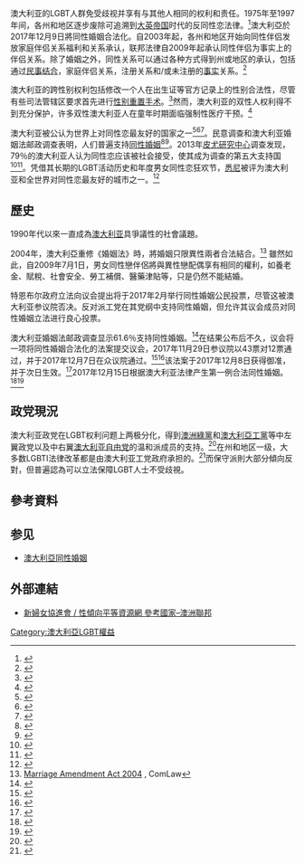 {{noteTA
|G1=地名
}}
{{Infobox LGBT rights
| location_header = 澳大利亞
| image        = LGBT flag map of Australia.svg
| caption      = 虹色[[澳大利亞|澳大利亞]]
| legal_status = 1997年開始全國合法
| gender_identity_expression = 所有司法管辖区都承认性别变更
| recognition_of_relationships = [[同性婚姻|同性婚姻]]（自2017年）
| adoption     = 所有州和地区的同性伴侣享有平等的领养权
| military     = 自1992年同性戀者可以在軍中公開服役
| discrimination_protections = 有實際上的反性傾向歧視保障法例
}}

澳大利亚的LGBT人群免受歧视并享有与其他人相同的权利和责任。1975年至1997年间，各州和地区逐步废除可追溯到[[大英帝国|大英帝国]]时代的反同性恋法律。<ref name=carbery>{{cite journal |last=Carbery |first=Graham |title=Towards Homosexual Equality in Australian Criminal Law: A Brief History |year=2010 |edition=2nd |issue= |pages= |url=http://www.alga.org.au/files/towardsequality2ed.pdf |publisher=Australian Lesbian and Gay Archives Inc. |journal= |access-date=2019-05-19 |archive-date=2019-03-05 |archive-url=https://web.archive.org/web/20190305143829/https://www.alga.org.au/files/towardsequality2ed.pdf |dead-url=no }}</ref>澳大利亞於2017年12月9日將同性婚姻合法化。自2003年起，各州和地区开始向同性伴侣发放家庭伴侣关系福利和关系承认，联邦法律自2009年起承认同性伴侣为事实上的伴侣关系。除了婚姻之外，同性关系可以通过各种方式得到州或地区的承认，包括通过[[民事结合|民事结合]]，家庭伴侣关系，注册关系和/或未注册的[[事实上|事实]]关系。<ref name="sheldrick-oseas">{{cite news|last1=Sheldrick|first1=Drew|title=Overseas same-sex marriage recognition back in the spotlight|url=http://www.sbs.com.au/topics/sexuality/article/2016/02/04/overseas-same-sex-marriage-recognition-back-spotlight?cid=inbody:knowing-your-adoption-and-foster-care-rights-as-an-lgbtqia-person|accessdate=2016-12-04|agency=Special Broadcasting Service|date=2016-02-04|archive-date=2019-04-04|archive-url=https://web.archive.org/web/20190404171646/https://www.sbs.com.au/topics/sexuality/article/2016/02/04/overseas-same-sex-marriage-recognition-back-spotlight?cid=inbody:knowing-your-adoption-and-foster-care-rights-as-an-lgbtqia-person|dead-url=no}}</ref>

澳大利亚的跨性别权利包括修改一个人在出生证等官方记录上的性别合法性，尽管有些司法管辖区要求首先进行[[性别重置手术|性别重置手术]]。<ref name="cert-reform-call">{{cite news|last1=Wiggins|first1=Nick|title=Transgender, intersex people call for birth certificate reforms|url=http://www.abc.net.au/news/2016-08-25/transgender-lbgti-birth-certificate-discrimination/7786286|accessdate=2016-09-17|work=ABC News|agency=Australian Broadcasting Corporation|date=2016-08-25|language=en-AU|archive-date=2019-04-09|archive-url=https://web.archive.org/web/20190409003525/https://www.abc.net.au/news/2016-08-25/transgender-lbgti-birth-certificate-discrimination/7786286|dead-url=no}}</ref>然而，澳大利亚的双性人权利得不到充分保护，许多双性澳大利亚人在童年时期面临强制性医疗干预。<ref>{{cite web |last1=Koch |first1=Cornelia |last2=Wisdom |first2=Travis |title=Surgery to make intersex children 'normal' should be banned |url=https://theconversation.com/surgery-to-make-intersex-children-normal-should-be-banned-76952 |website=The Conversation |accessdate=2019-02-08 |language=en |date=2017-07-05 |archive-date=2019-04-26 |archive-url=https://web.archive.org/web/20190426201412/http://theconversation.com/surgery-to-make-intersex-children-normal-should-be-banned-76952 |dead-url=no }}</ref>

澳大利亚被公认为世界上对同性恋最友好的国家之一<ref>{{cite news|title=The 20 most and least gay-friendly countries in the world|url=https://www.pri.org/stories/2013-06-26/20-most-and-least-gay-friendly-countries-world|accessdate=2017-12-31|date=2013-06-26|work=Public Radio International|archive-date=2017-10-11|archive-url=https://web.archive.org/web/20171011035554/https://www.pri.org/stories/2013-06-26/20-most-and-least-gay-friendly-countries-world|dead-url=no}}</ref><ref>{{cite news|last1=Calcutt|first1=Mike|title=Be Free And Be Gay! The Top 10 Gay Friendly Countries In The World|url=https://www.therichest.com/expensive-lifestyle/lifestyle/e-free-and-be-gay-the-top-10-gay-friendly-countries-in-the-world/|accessdate=2017-12-31|work=TheRichest|publisher=Valnet Inc|date=2014-09-01|archive-date=2019-04-04|archive-url=https://web.archive.org/web/20190404142812/https://www.therichest.com/expensive-lifestyle/lifestyle/e-free-and-be-gay-the-top-10-gay-friendly-countries-in-the-world/|dead-url=no}}</ref><ref>{{cite news|last1=Glover|first1=Richard|title=Australia’s strange vote on same-sex marriage|url=https://www.washingtonpost.com/news/global-opinions/wp/2017/09/04/australias-strange-vote-on-same-sex-marriage/|accessdate=2017-12-31|work=Washington Post|date=2017-09-04|archive-date=2019-04-04|archive-url=https://web.archive.org/web/20190404144455/https://www.washingtonpost.com/news/global-opinions/wp/2017/09/04/australias-strange-vote-on-same-sex-marriage/|dead-url=no}}</ref>。民意调查和澳大利亚婚姻法邮政调查表明，人们普遍支持[[同性婚姻|同性婚姻]]<ref>{{cite web|url=http://www.aph.gov.au/Parliamentary_Business/Committees/House_of_Representatives_Committees?url=spla/bill%20marriage/report.htm|title=House of Representatives Committees|publisher=|accessdate=2015-07-26|archive-date=2021-03-20|archive-url=https://web.archive.org/web/20210320123107/https://www.aph.gov.au/Parliamentary_Business/Committees/House_of_Representatives_Committees?url=spla%2Fbill%20marriage%2Freport.htm|dead-url=no}}</ref><ref>{{cite news|last1=Karp|first1=Paul|title=Marriage equality law passes Australia's parliament in landslide vote|url=https://www.theguardian.com/australia-news/2017/dec/07/marriage-equality-law-passes-australias-parliament-in-landslide-vote|accessdate=2017-12-10|work=The Guardian|date=2017-12-07|archive-date=2019-05-20|archive-url=https://web.archive.org/web/20190520055412/https://www.theguardian.com/australia-news/2017/dec/07/marriage-equality-law-passes-australias-parliament-in-landslide-vote|dead-url=no}}</ref>。2013年[[皮尤研究中心|皮尤研究中心]]调查发现，79％的澳大利亚人认为同性恋应该被社会接受，使其成为调查的第五大支持国<ref name="pewpoll">{{cite web |url=http://www.pewglobal.org/2013/06/04/the-global-divide-on-homosexuality/ |title=The Global Divide on Homosexuality |date=2013-06-04 |publisher=[[皮尤研究中心|皮尤研究中心]] |accessdate=2014-05-16 |archive-date=2013-11-03 |archive-url=https://web.archive.org/web/20131103034522/http://www.pewglobal.org/2013/06/04/the-global-divide-on-homosexuality/ |dead-url=no }}</ref><ref name=globalpost>{{cite web|url=http://www.globalpost.com/dispatch/news/politics/130607/the-20-most-and-least-gay-friendly-countries-the-world|title=The 20 most and least gay-friendly countries in the world|work=Global Post|accessdate=2014-05-16|date=2013-06-26|archive-date=2016-07-27|archive-url=https://web.archive.org/web/20160727172945/http://www.globalpost.com/dispatch/news/politics/130607/the-20-most-and-least-gay-friendly-countries-the-world|dead-url=no}}</ref>。凭借其长期的LGBT活动历史和年度男女同性恋狂欢节，[[悉尼|悉尼]]被评为澳大利亚和全世界对同性恋最友好的城市之一。<ref name="The Independent">{{cite web|url=https://www.independent.co.uk/life-style/love-sex/taboo-tolerance/the-ten-best-places-in-the-world-to-be-gay-932557.html?action=gallery&ino=2|title=Sydney Things have changed enormously since the first Mardi Gras march was|work=The Independent|accessdate=2015-07-26|archive-date=2019-04-04|archive-url=https://web.archive.org/web/20190404142953/https://www.independent.co.uk/life-style/love-sex/taboo-tolerance/the-ten-best-places-in-the-world-to-be-gay-932557.html?action=gallery&ino=2|dead-url=no}}</ref>

== 歷史 ==
1990年代以來一直成為[[澳大利亚|澳大利亚]]具爭議性的社會議題。

2004年，澳大利亞重修《婚姻法》時，將婚姻只限異性兩者合法結合。<ref>[http://www.comlaw.gov.au/comlaw/Legislation/Act1.nsf/0/91DFFD1199DF26D8CA2574170007CE06/$file/1262004.pdf Marriage Amendment Act 2004] {{Wayback|url=http://www.comlaw.gov.au/comlaw/Legislation/Act1.nsf/0/91DFFD1199DF26D8CA2574170007CE06/$file/1262004.pdf |date=20150706163426 }}, ComLaw</ref> 雖然如此，自2009年7月1日，男女同性戀伴侶將與異性戀配偶享有相同的權利，如養老金、賦稅、社會安全、勞工補償、醫藥津貼等，只是仍然不能結婚。

特恩布尔政府立法向议会提出将于2017年2月举行同性婚姻公民投票，尽管这被澳大利亚参议院否决。反对派工党在其党纲中支持同性婚姻，但允许其议会成员对同性婚姻立法进行良心投票。

澳大利亚婚姻法邮政调查显示61.6％支持同性婚姻。<ref>{{Cite news|url=https://www.theguardian.com/australia-news/datablog/ng-interactive/2017/nov/15/same-sex-marriage-survey-how-australia-voted-electorate-by-electorate|title=Full results of Australia's vote for same-sex marriage, electorate by electorate – interactive|last=Evershed|first=Nick|work=The Guardian|access-date=2017-11-15|last2=Evershed|first2=Nick|language=en-GB|issn=0261-3077|archive-date=2019-04-20|archive-url=https://web.archive.org/web/20190420105228/https://www.theguardian.com/australia-news/datablog/ng-interactive/2017/nov/15/same-sex-marriage-survey-how-australia-voted-electorate-by-electorate|dead-url=no}}</ref>在结果公布后不久，议会将一项将同性婚姻合法化的法案提交议会，2017年11月29日参议院以43票对12票通过，并于2017年12月7日在众议院通过。<ref>{{cite web|url=http://www.abc.net.au/news/2017-11-29/same-sex-marriage-bill-passes-senate/9202478|title=Same-sex marriage bill passes Senate with day to spare before House of Representatives resumes|work=ABC News|date=2017-11-29|accessdate=2019-05-19|archive-date=2018-09-06|archive-url=https://web.archive.org/web/20180906125519/http://www.abc.net.au/news/2017-11-29/same-sex-marriage-bill-passes-senate/9202478|dead-url=no}}</ref><ref>{{cite web|url=http://www.abc.net.au/news/2017-12-07/same-sex-marriage-bill-passes-house-of-representatives/9235560|title=Same-sex marriage bill passes House of Representatives, paving way for first gay weddings|work=ABC News|date=2017-12-07|accessdate=2019-05-19|archive-date=2019-03-24|archive-url=https://web.archive.org/web/20190324194919/https://www.abc.net.au/news/2017-12-07/same-sex-marriage-bill-passes-house-of-representatives/9235560|dead-url=no}}</ref>该法案于2017年12月8日获得御准，并于次日生效。<ref name="RoyalAssent2017">{{cite web|url=http://www.abc.net.au/news/2017-12-08/same-sex-marriage-legal-after-gg-approval/9239334|title=Same-sex marriage signed into law by Governor-General, first weddings to happen from January 9|work=ABC News|date=2017-12-08|accessdate=2019-05-19|archive-date=2017-12-07|archive-url=https://web.archive.org/web/20171207223146/http://www.abc.net.au/news/2017-12-08/same-sex-marriage-legal-after-gg-approval/9239334|dead-url=no}}</ref>2017年12月15日根据澳大利亚法律产生第一例合法同性婚姻。<ref>{{cite web|url=http://www.abc.net.au/news/2018-03-07/heartbreaking-story-behind-australias-first-same-sex-marriage/9523098|title=Heartbreaking story behind Australia's first same-sex marriage revealed|work=ABC News|date=2018-03-07|accessdate=2018-03-07|author=Patrick Williams|archive-date=2018-10-01|archive-url=https://web.archive.org/web/20181001042513/http://www.abc.net.au/news/2018-03-07/heartbreaking-story-behind-australias-first-same-sex-marriage/9523098|dead-url=no}}</ref><ref>{{cite web|url=http://www.theage.com.au/national/australias-first-samesex-couples-says-i-do-20171216-h05v7s.html|title=Australia's first same-sex couples say 'I do'|date=2017-12-16|access-date=2017-12-16|publisher=[[Fairfax_Media|Fairfax Media]]|work=[[The_Age|The Age]]|author=Julie Power & Goya Dmytryshchak|archive-date=2017-12-17|archive-url=https://web.archive.org/web/20171217023011/http://www.theage.com.au/national/australias-first-samesex-couples-says-i-do-20171216-h05v7s.html|dead-url=no}}</ref>

== 政党現況 ==
澳大利亚政党在LGBT权利问题上两极分化，得到[[澳洲綠黨|澳洲綠黨]]和[[澳大利亞工黨|澳大利亞工黨]]等中左翼政党以及中右翼[[澳大利亚自由党|澳大利亚自由党]]的温和派成员的支持。<ref name="fear">{{cite news|last1=Altman|first1=Dennis|title=Fear and loathing reigns in Safe Schools and same-sex marriage debates|url=https://theconversation.com/fear-and-loathing-reigns-in-safe-schools-and-same-sex-marriage-debates-56347|accessdate=2016-12-16|work=The Conversation|date=2016-03-21|archive-date=2019-04-20|archive-url=https://web.archive.org/web/20190420124842/http://theconversation.com/fear-and-loathing-reigns-in-safe-schools-and-same-sex-marriage-debates-56347|dead-url=no}}</ref>在州和地区一级，大多数LGBTI法律改革都是由澳大利亚工党政府承担的。<ref name="millbank-couples">{{cite journal|last1=Millbank|first1=Jenni|title=Recognition of Lesbian and Gay Families in Australian Law - Part One: Couples|journal=Federal Law Review|date=2006|volume=34|issue=1|page=1|url=http://www.austlii.edu.au/au/journals/FedLRev/2006/1.html|accessdate=2017-09-12|archive-date=2020-02-03|archive-url=https://web.archive.org/web/20200203232504/http://www.austlii.edu.au/au/journals/FedLRev/2006/1.html|dead-url=no}}</ref>而保守派則大部分傾向反對，但普遍認為可以立法保障LGBT人士不受歧視。

==參考資料==
{{Reflist|2}}

==参见==
*[[澳大利亞同性婚姻|澳大利亞同性婚姻]]

== 外部連結 ==
*[http://www.aaf.org.hk/so_equality/doc/australia.doc 新婦女協進會 / 性傾向平等資源網 參考國家–澳洲聯邦]{{dead link|date=2018年3月 |bot=InternetArchiveBot |fix-attempted=yes }}

{{大洋洲題目|LGBT權益}}

[[Category:澳大利亞LGBT權益|Category:澳大利亞LGBT權益]]